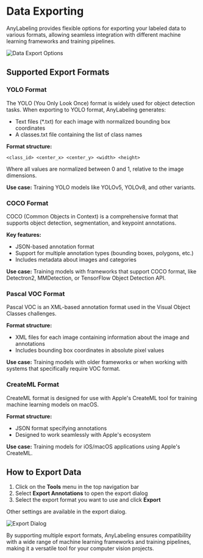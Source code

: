# Data Exporting

AnyLabeling provides flexible options for exporting your labeled data to various formats, allowing seamless integration with different machine learning frameworks and training pipelines.

![Data Export Options](/images/export-dialog.png)

## Supported Export Formats

### YOLO Format

The YOLO (You Only Look Once) format is widely used for object detection tasks. When exporting to YOLO format, AnyLabeling generates:

- Text files (*.txt) for each image with normalized bounding box coordinates
- A classes.txt file containing the list of class names

**Format structure:**
```
<class_id> <center_x> <center_y> <width> <height>
```
Where all values are normalized between 0 and 1, relative to the image dimensions.

**Use case:** Training YOLO models like YOLOv5, YOLOv8, and other variants.

### COCO Format

COCO (Common Objects in Context) is a comprehensive format that supports object detection, segmentation, and keypoint annotations.

**Key features:**
- JSON-based annotation format
- Support for multiple annotation types (bounding boxes, polygons, etc.)
- Includes metadata about images and categories

**Use case:** Training models with frameworks that support COCO format, like Detectron2, MMDetection, or TensorFlow Object Detection API.

### Pascal VOC Format

Pascal VOC is an XML-based annotation format used in the Visual Object Classes challenges.

**Format structure:**
- XML files for each image containing information about the image and annotations
- Includes bounding box coordinates in absolute pixel values

**Use case:** Training models with older frameworks or when working with systems that specifically require VOC format.

### CreateML Format

CreateML format is designed for use with Apple's CreateML tool for training machine learning models on macOS.

**Format structure:**
- JSON format specifying annotations
- Designed to work seamlessly with Apple's ecosystem

**Use case:** Training models for iOS/macOS applications using Apple's CreateML.

## How to Export Data

1. Click on the **Tools** menu in the top navigation bar
2. Select **Export Annotations** to open the export dialog
3. Select the export format you want to use and click **Export**

Other settings are available in the export dialog.

![Export Dialog](/images/export-dialog.png)

By supporting multiple export formats, AnyLabeling ensures compatibility with a wide range of machine learning frameworks and training pipelines, making it a versatile tool for your computer vision projects. 